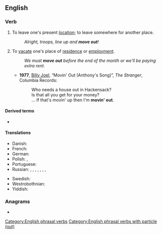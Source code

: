 {{also|moveout}}
==English==

===Verb===
{{en-verb|*}}

# {{lb|en|idiomatic|intransitive}} To leave one's present [[location]]; to leave somewhere for another place.
#: ''Alright, troops, line up and '''move out'''!''
# {{lb|en|idiomatic|intransitive}} To [[vacate]] one's place of [[residence]] or [[employment]].
#: ''We must '''move out''' before the end of the month or we'll be paying extra rent.''
#* '''1977''', [[w:Billy Joel|Billy Joel]], “Movin' Out (Anthony's Song)”, ''The Stranger'', Columbia Records:
#*: Who needs a house out in Hackensack?
#*: Is that all you get for your money?
#*: ... If that's movin' up then I'm '''movin' out'''.

====Derived terms====
* {{l|en|move out to move up}}

====Translations====
{{trans-top|to vacate one's place of residence}}
* Danish: {{t|da|flytte hjemmefra}}
* French: {{t+|fr|déménager}}
* German: {{t+|de|ausziehen}}
* Polish: {{t|pl|[[wyprowadzać|wyprowadzać się]]|impf}}, {{t|pl|[[wyprowadzić|wyprowadzić się]]|pf}}
* Portuguese: {{t|pt|se mudar}}
* Russian: {{t+|ru|съезжа́ть|impf}}, {{t+|ru|съе́хать|pf}}, {{t+|ru|выселя́ться|impf}}, {{t+|ru|вы́селиться|pf}}, {{t+|ru|выезжа́ть|impf}}, {{t+|ru|вы́ехать|pf}}, {{t+|ru|уезжа́ть|impf}}, {{t+|ru|уе́хать|pf}}
{{trans-mid}}
* Swedish: {{t+|sv|flytta ut}}
* Westrobothnian: {{t|gmq-bot|fara häima}}
* Yiddish: {{t|yi|אַרויסקלײַבן|alt=אַרויסקלײַבן זיך|sc=Hebr}}
{{trans-bottom}}

===Anagrams===
* {{anagrams|en|a=emootuv|outmove}}

[[Category:English phrasal verbs]]
[[Category:English phrasal verbs with particle (out)]]